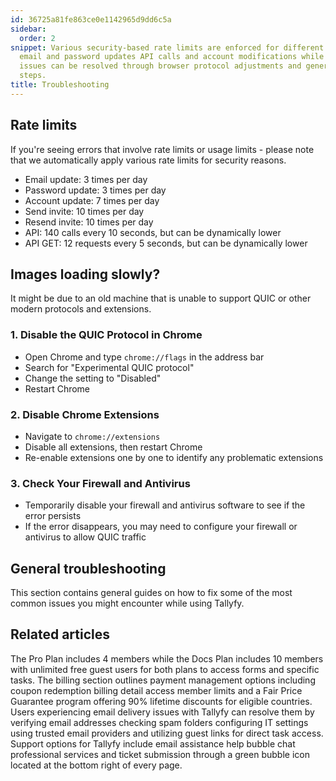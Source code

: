 ```yaml
---
id: 36725a81fe863ce0e1142965d9dd6c5a
sidebar:
  order: 2
snippet: Various security-based rate limits are enforced for different actions like
  email and password updates API calls and account modifications while image loading
  issues can be resolved through browser protocol adjustments and general troubleshooting
  steps.
title: Troubleshooting
---
```


## Rate limits

If you're seeing errors that involve rate limits or usage limits - please note that we automatically apply various rate limits for security reasons.

* Email update: 3 times per day
* Password update: 3 times per day
* Account update: 7 times per day
* Send invite: 10 times per day
* Resend invite: 10 times per day
* API: 140 calls every 10 seconds, but can be dynamically lower
* API GET: 12 requests every 5 seconds, but can be dynamically lower

## Images loading slowly?

It might be due to an old machine that is unable to support QUIC or other modern protocols and extensions.

### 1. Disable the QUIC Protocol in Chrome

- Open Chrome and type `chrome://flags` in the address bar
- Search for "Experimental QUIC protocol"
- Change the setting to "Disabled"
- Restart Chrome

### 2. Disable Chrome Extensions

- Navigate to `chrome://extensions`
- Disable all extensions, then restart Chrome
- Re-enable extensions one by one to identify any problematic extensions

### 3. Check Your Firewall and Antivirus

- Temporarily disable your firewall and antivirus software to see if the error persists
- If the error disappears, you may need to configure your firewall or antivirus to allow QUIC traffic

## General troubleshooting

This section contains general guides on how to fix some of the most common issues you might encounter while using Tallyfy.


<PageTree />


## Related articles
<CardGrid>
<LinkTitleCard header="<b>Billing > Tallyfy's Account and Member Limits</b>" href="/products/pro/settings/billing/what-are-tallyfys-account-and-member-limits/" > The Pro Plan includes 4 members while the Docs Plan includes 10 members with unlimited free guest users for both plans to access forms and specific tasks. </LinkTitleCard>
<LinkTitleCard header="<b>Settings > Billing</b>" href="/products/pro/settings/billing/" > The billing section outlines payment management options including coupon redemption billing detail access member limits and a Fair Price Guarantee program offering 90% lifetime discounts for eligible countries. </LinkTitleCard>
<LinkTitleCard header="<b>Support > Not Receiving Emails from Tallyfy</b>" href="/products/pro/miscellaneous/support/not-receiving-emails-from-tallyfy-how-to-troubleshoot/" > Users experiencing email delivery issues with Tallyfy can resolve them by verifying email addresses checking spam folders configuring IT settings using trusted email providers and utilizing guest links for direct task access. </LinkTitleCard>
<LinkTitleCard header="<b>Miscellaneous > Support</b>" href="/products/pro/miscellaneous/support/" > Support options for Tallyfy include email assistance help bubble chat professional services and ticket submission through a green bubble icon located at the bottom right of every page. </LinkTitleCard>
</CardGrid>